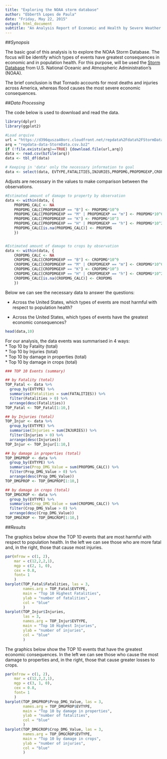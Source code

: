 ```yaml
---
title: "Exploring the NOAA storm database"
author: "Ebberth Lopes de Paula"
date: "Friday, May 22, 2015"
output: html_document
subtitle: "An Analysis Report of Economic and Health by Severe Weather Events"
---
```


##*Synopsis*

The basic goal of this analysis is to explore the NOAA Storm Database.
The focus will be identify which types of events have greatest consequences in economic and in population health.
For this purpose, will be used the [Storm Database](https:\\396qusza40orc.cloudfront.net\repdata%2Fdata%2FStormData.csv.bz2) from U.S. National Oceanic and Atmospheric Administration's (NOAA).

The brief conclusion is that Tornado accounts for most deaths and injuries across America, whereas flood causes the most severe economic consequences.

##*Data Processing*

The code below is used to download and read the data.
```r
library(dplyr)
library(ggplot2)

#Load arquive
url = "https://d396qusza40orc.cloudfront.net/repdata%2Fdata%2FStormData.csv.bz2"
arq = "repdata-data-StormData.csv.bz2"
if (!file.exists(arq)==TRUE) {download.file(url,arq)}
data <- read.csv(bzfile(arq))
data <- tbl_df(data)

# Keeping in 'data' only the necessary information to goal
data <- select(data, EVTYPE,FATALITIES,INJURIES,PROPDMG,PROPDMGEXP,CROPDMG,CROPDMGEXP)

```

Adjusts are necessary in the values to make comparison between the observations. 
```r
#Estimated amount of damage to property by observation
data <- within(data, {
    PROPDMG_CALC <- NA
    PROPDMG_CALC[PROPDMGEXP == "B"] <- PROPDMG*10^9
    PROPDMG_CALC[PROPDMGEXP == "M" | PROPDMGEXP == "m"] <- PROPDMG*10^6
    PROPDMG_CALC[PROPDMGEXP == "K"] <- PROPDMG*10^3
    PROPDMG_CALC[PROPDMGEXP == "H" | PROPDMGEXP == "h"] <- PROPDMG*10^2
    PROPDMG_CALC[is.na(PROPDMG_CALC)] <- PROPDMG
    })


#Estimated amount of damage to crops by observation
data <- within(data, {
    CROPDMG_CALC <- NA
    CROPDMG_CALC[CROPDMGEXP == "B"] <- CROPDMG*10^9
    CROPDMG_CALC[CROPDMGEXP == "M" | CROPDMGEXP == "m"] <- CROPDMG*10^6
    CROPDMG_CALC[CROPDMGEXP == "K"] <- CROPDMG*10^3
    CROPDMG_CALC[CROPDMGEXP == "H" | CROPDMGEXP == "h"] <- CROPDMG*10^2
    CROPDMG_CALC[is.na(CROPDMG_CALC)] <- CROPDMG
    })
```

Below we can see the necessary data to answer the questions:

* Across the United States, which types of events are most harmful with respect to population health?

* Across the United States, which types of events have the greatest economic consequences?

```r

head(data,10)
```

For our analysis, the data events was summarised in 4 ways:  
* Top 10 by Fatality (total)    
* Top 10 by Injuries (total)  
* Top 10 by damage in properties (total)  
* Top 10 by damage in crops (total)  

```r
### TOP 10 Events (summary)

## by Fatality (total)
TOP_Fatal <- data %>%
  group_by(EVTYPE) %>%
  summarise(Fatalities = sum(FATALITIES)) %>%
  filter(Fatalities > 0) %>%
  arrange(desc(Fatalities))
TOP_Fatal <- TOP_Fatal[1:10,]

## by Injuries (total)
TOP_Injur <- data %>%
  group_by(EVTYPE) %>%
  summarise(Injuries = sum(INJURIES)) %>%
  filter(Injuries > 0) %>%
  arrange(desc(Injuries))
TOP_Injur <- TOP_Injur[1:10,]

## by damage in properties (total)
TOP_DMGPROP <- data %>%
  group_by(EVTYPE) %>%
  summarise(Prop_DMG_Value = sum(PROPDMG_CALC)) %>%
  filter(Prop_DMG_Value > 0) %>%
  arrange(desc(Prop_DMG_Value))
TOP_DMGPROP <- TOP_DMGPROP[1:10,]

## by damage in crops (total)
TOP_DMGCROP <- data %>%
  group_by(EVTYPE) %>%
  summarise(Crop_DMG_Value = sum(CROPDMG_CALC)) %>%
  filter(Crop_DMG_Value > 0) %>%
  arrange(desc(Crop_DMG_Value))
TOP_DMGCROP <- TOP_DMGCROP[1:10,]
```

##*Results*

The graphics below show the TOP 10 events that are most harmful with respect to population health. In the left we can see those who are more fatal and, in the right, those that cause most injuries.
```r
par(mfrow = c(1, 2),
    mar = c(12,2,2,1),
    mgp = c(2, 1, 0),
    cex = 0.8,
    font= 1
    ) 
barplot(TOP_Fatal$Fatalities, las = 3,
        names.arg = TOP_Fatal$EVTYPE,
        main = "Top 10 Highest Fatalities", 
        ylab = "number of fatalities",
        col = "blue"
        )
barplot(TOP_Injur$Injuries,
        las = 3,
        names.arg = TOP_Injur$EVTYPE,
        main = "Top 10 Highest Injuries", 
        ylab = "number of injuries",
        col = "blue"
        )
```

The graphics below show the TOP 10 events that have the greatest economic consequences. In the left we can see those who cause the most damage to properties and, in the right, those that cause greater losses to crops.
```r
par(mfrow = c(1, 2),
    mar = c(12,2,2,1),
    mgp = c(3, 1, 0),
    cex = 0.8,
    font= 1
    ) 
barplot(TOP_DMGPROP$Prop_DMG_Value, las = 3,
        names.arg = TOP_DMGPROP$EVTYPE,
        main = "Top 10 by damage in properties", 
        ylab = "number of fatalities",
        col = "blue"
        )
barplot(TOP_DMGCROP$Crop_DMG_Value, las = 3,
        names.arg = TOP_DMGCROP$EVTYPE,
        main = "Top 10 by damage in crops", 
        ylab = "number of injuries",
        col = "blue"
        )
```
